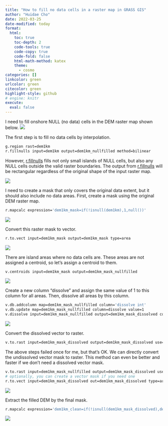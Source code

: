 ---
title: "How to fill no data cells in a raster map in GRASS GIS"
author: "Huidae Cho"
date: 2022-03-25
date-modified: today
format:
  html:
    toc: true
    toc-depth: 2
    code-tools: true
    code-copy: true
    code-fold: false
    html-math-method: katex
    theme:
      - cosmo
categories: []
linkcolor: green
urlcolor: green
citecolor: green
highlight-style: github
# engine: knitr
execute:
  eval: false
---
I need to fill onshore NULL (no data) cells in the DEM raster map shown below.
![](images/dem1km-rast.webp)

The first step is to fill no data cells by interpolation.

```bash
g.region rast=dem1km
r.fillnulls input=dem1km output=dem1km_nullfilled method=bilinear
```

However, [r.fillnulls](https://grass.osgeo.org/grass-stable/manuals/r.fillnulls.html) fills not only small islands of NULL cells, but also any NULL cells outside the valid raster boundaries. The output from [r.fillnulls](https://grass.osgeo.org/grass-stable/manuals/r.fillnulls.html) will be rectangular regardless of the original shape of the input raster map.

![](images/dem1km_nullfilled-rast.webp)

I need to create a mask that only covers the original data extent, but it should also include no data areas. First, create a mask using the original DEM raster map.

```bash
r.mapcalc expression='dem1km_mask=if(!isnull(dem1km),1,null())'
```

![](images/dem1km_mask-rast.webp)

Convert this raster mask to vector.

```bash
r.to.vect input=dem1km_mask output=dem1km_mask type=area
```

![](images/dem1km_mask-vect.webp)

There are island areas where no data cells are. These areas are not assigned a centroid, so let’s assign a centroid to them.

```bash
v.centroids input=dem1km_mask output=dem1km_mask_nullfilled
```

![](images/dem1km_mask_nullfilled-vect.webp)

Create a new column “dissolve” and assign the same value of 1 to this column for all areas. Then, dissolve all areas by this column.

```bash
v.db.addcolumn map=dem1km_mask_nullfilled column='dissolve int'
v.db.update map=dem1km_mask_nullfilled column=dissolve value=1
v.dissolve input=dem1km_mask_nullfilled output=dem1km_mask_dissolved column=dissolve
```

![](images/dem1km_mask_dissolved-vect.webp)

Convert the dissolved vector to raster.

```bash
v.to.rast input=dem1km_mask_dissolved output=dem1km_mask_dissolved use=val
```

The above steps failed once for me, but that’s OK. We can directly convert the undissolved vector mask to raster. This method can even be better and faster if we don’t need a dissolved vector mask.

```bash
v.to.rast input=dem1km_mask_nullfilled output=dem1km_mask_dissolved use=value
# optionally, you can create a vector mask if you need one
r.to.vect input=dem1km_mask_dissolved out=dem1km_mask_dissolved type=area
```

![](images/dem1km_mask_dissolved-rast.webp)

Extract the filled DEM by the final mask.

```bash
r.mapcalc expression='dem1km_clean=if(!isnull(dem1km_mask_dissolved),dem1km_nullfilled,null())'
```

![](images/dem1km_clean-rast.webp)
